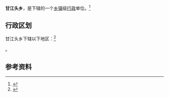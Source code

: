 {{中国乡级行政区|62/12/23/220/000}}

'''甘江头乡'''，是{{PRC admin/fullname|62/12/23/220/000|3}}下辖的一个[[乡镇|乡镇]]级[[行政|行政]]单位。<ref>{{PRC admin/ref sgc|{{PRC admin/parent|62/12/23/220/000}}}}</ref>

== 行政区划 ==

甘江头乡下辖以下地区：<ref>{{PRC admin/ref sgc|62/12/23/220/000}}</ref>

{{PRC admin/children|62/12/23/220/000}}。

== 参考资料 ==

{{reflist}}

{{行政区划小作品}}
{{PRC admin/navcat|62/12/23/220/000}}